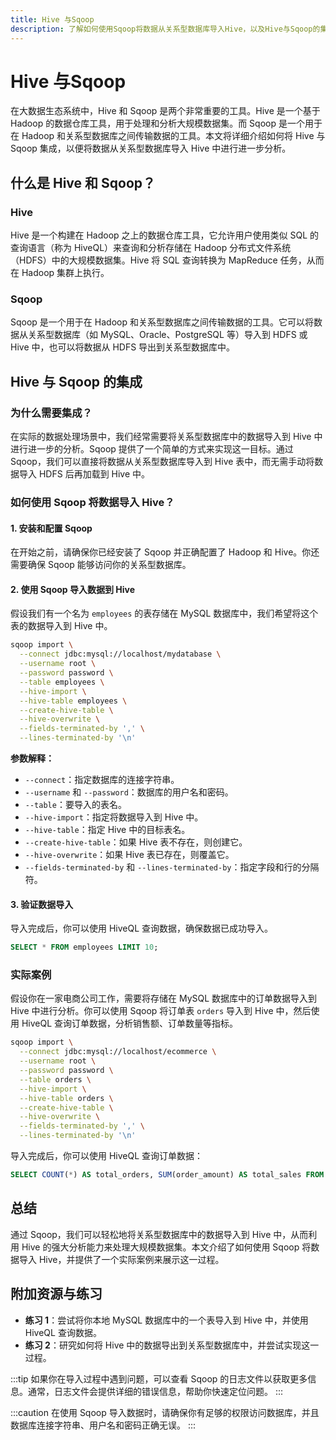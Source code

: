 ```yaml
---
title: Hive 与Sqoop
description: 了解如何使用Sqoop将数据从关系型数据库导入Hive，以及Hive与Sqoop的集成方式。本文适合初学者，包含代码示例和实际案例。
---
```


# Hive 与Sqoop

在大数据生态系统中，Hive 和 Sqoop 是两个非常重要的工具。Hive 是一个基于 Hadoop 的数据仓库工具，用于处理和分析大规模数据集。而 Sqoop 是一个用于在 Hadoop 和关系型数据库之间传输数据的工具。本文将详细介绍如何将 Hive 与 Sqoop 集成，以便将数据从关系型数据库导入 Hive 中进行进一步分析。

## 什么是 Hive 和 Sqoop？

### Hive
Hive 是一个构建在 Hadoop 之上的数据仓库工具，它允许用户使用类似 SQL 的查询语言（称为 HiveQL）来查询和分析存储在 Hadoop 分布式文件系统（HDFS）中的大规模数据集。Hive 将 SQL 查询转换为 MapReduce 任务，从而在 Hadoop 集群上执行。

### Sqoop
Sqoop 是一个用于在 Hadoop 和关系型数据库之间传输数据的工具。它可以将数据从关系型数据库（如 MySQL、Oracle、PostgreSQL 等）导入到 HDFS 或 Hive 中，也可以将数据从 HDFS 导出到关系型数据库中。

## Hive 与 Sqoop 的集成

### 为什么需要集成？
在实际的数据处理场景中，我们经常需要将关系型数据库中的数据导入到 Hive 中进行进一步的分析。Sqoop 提供了一个简单的方式来实现这一目标。通过 Sqoop，我们可以直接将数据从关系型数据库导入到 Hive 表中，而无需手动将数据导入 HDFS 后再加载到 Hive 中。

### 如何使用 Sqoop 将数据导入 Hive？

#### 1. 安装和配置 Sqoop
在开始之前，请确保你已经安装了 Sqoop 并正确配置了 Hadoop 和 Hive。你还需要确保 Sqoop 能够访问你的关系型数据库。

#### 2. 使用 Sqoop 导入数据到 Hive
假设我们有一个名为 `employees` 的表存储在 MySQL 数据库中，我们希望将这个表的数据导入到 Hive 中。

```bash
sqoop import \
  --connect jdbc:mysql://localhost/mydatabase \
  --username root \
  --password password \
  --table employees \
  --hive-import \
  --hive-table employees \
  --create-hive-table \
  --hive-overwrite \
  --fields-terminated-by ',' \
  --lines-terminated-by '\n'
```

**参数解释：**
- `--connect`：指定数据库的连接字符串。
- `--username` 和 `--password`：数据库的用户名和密码。
- `--table`：要导入的表名。
- `--hive-import`：指定将数据导入到 Hive 中。
- `--hive-table`：指定 Hive 中的目标表名。
- `--create-hive-table`：如果 Hive 表不存在，则创建它。
- `--hive-overwrite`：如果 Hive 表已存在，则覆盖它。
- `--fields-terminated-by` 和 `--lines-terminated-by`：指定字段和行的分隔符。

#### 3. 验证数据导入
导入完成后，你可以使用 HiveQL 查询数据，确保数据已成功导入。

```sql
SELECT * FROM employees LIMIT 10;
```

### 实际案例

假设你在一家电商公司工作，需要将存储在 MySQL 数据库中的订单数据导入到 Hive 中进行分析。你可以使用 Sqoop 将订单表 `orders` 导入到 Hive 中，然后使用 HiveQL 查询订单数据，分析销售额、订单数量等指标。

```bash
sqoop import \
  --connect jdbc:mysql://localhost/ecommerce \
  --username root \
  --password password \
  --table orders \
  --hive-import \
  --hive-table orders \
  --create-hive-table \
  --hive-overwrite \
  --fields-terminated-by ',' \
  --lines-terminated-by '\n'
```

导入完成后，你可以使用 HiveQL 查询订单数据：

```sql
SELECT COUNT(*) AS total_orders, SUM(order_amount) AS total_sales FROM orders;
```

## 总结

通过 Sqoop，我们可以轻松地将关系型数据库中的数据导入到 Hive 中，从而利用 Hive 的强大分析能力来处理大规模数据集。本文介绍了如何使用 Sqoop 将数据导入 Hive，并提供了一个实际案例来展示这一过程。

## 附加资源与练习

- **练习 1**：尝试将你本地 MySQL 数据库中的一个表导入到 Hive 中，并使用 HiveQL 查询数据。
- **练习 2**：研究如何将 Hive 中的数据导出到关系型数据库中，并尝试实现这一过程。

:::tip
如果你在导入过程中遇到问题，可以查看 Sqoop 的日志文件以获取更多信息。通常，日志文件会提供详细的错误信息，帮助你快速定位问题。
:::

:::caution
在使用 Sqoop 导入数据时，请确保你有足够的权限访问数据库，并且数据库连接字符串、用户名和密码正确无误。
:::